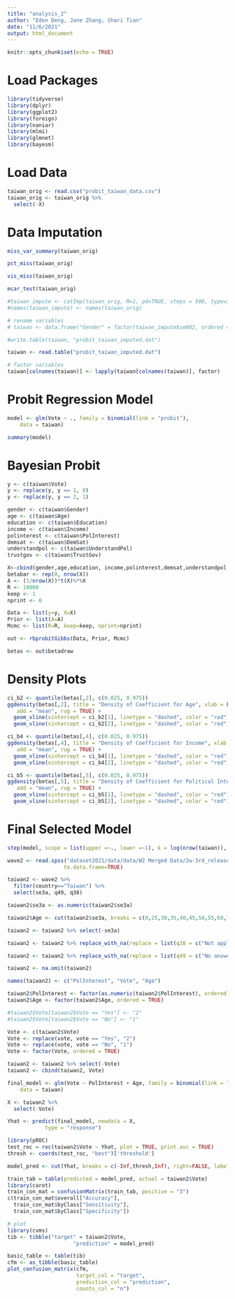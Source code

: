 ```yaml
---
title: "analysis_2"
author: "Eden Deng, Jane Zhang, Shari Tian"
date: "11/6/2021"
output: html_document
---
```


```r
knitr::opts_chunk$set(echo = TRUE)
```

# Load Packages

```r
library(tidyverse)
library(dplyr)
library(ggplot2)
library(foreign)
library(naniar)
library(mlmi)
library(glmnet)
library(bayesm)

```

# Load Data

```r

taiwan_orig <- read.csv("probit_taiwan_data.csv")
taiwan_orig <- taiwan_orig %>%
  select(-X)
```

# Data Imputation

```r
miss_var_summary(taiwan_orig)

pct_miss(taiwan_orig)

vis_miss(taiwan_orig)

mcar_test(taiwan_orig)

#taiwan_impute <- catImp(taiwan_orig, M=1, pd=TRUE, steps = 500, type=3, rseed=4423)
#names(taiwan_impute) <- names(taiwan_orig)

# rename variables
# taiwan <- data.frame("Gender" = factor(taiwan_impute$se002, ordered = TRUE), "Age" = factor(taiwan_impute$se003, ordered = TRUE), "Education" = factor(taiwan_impute$se005, ordered = TRUE), "Income" = factor(taiwan_impute$se009, ordered = TRUE), "PolInterest" = factor(taiwan_impute$q056, ordered = TRUE), "DemSat" = factor(taiwan_impute$q098, ordered = TRUE), "Vote" = factor(taiwan_impute$q027, ordered = TRUE), "UnderstandPol" = factor(taiwan_impute$q127, ordered = TRUE), "TrustGov" = factor(taiwan_impute$q131, ordered = TRUE))

#write.table(taiwan, "probit_taiwan_imputed.dat")

taiwan <- read.table("probit_taiwan_imputed.dat")

# factor variables
taiwan[colnames(taiwan)] <- lapply(taiwan[colnames(taiwan)], factor)
```

# Probit Regression Model

```r
model <- glm(Vote ~ ., family = binomial(link = "probit"), 
    data = taiwan)

summary(model)
```

# Bayesian Probit

```r
y <- c(taiwan$Vote)
y <- replace(y, y == 1, 0)
y <- replace(y, y == 2, 1)
```


```r
gender <- c(taiwan$Gender)
age <- c(taiwan$Age)
education <- c(taiwan$Education)
income <- c(taiwan$Income)
polinterest <- c(taiwan$PolInterest)
demsat <- c(taiwan$DemSat)
understandpol <- c(taiwan$UnderstandPol)
trustgov <- c(taiwan$TrustGov)
```

```r
X<-cbind(gender,age,education, income,polinterest,demsat,understandpol,trustgov)
betabar <- rep(0, nrow(X))
A <- (1/nrow(X))*t(X)%*%X
R <- 10000
keep <- 1
nprint <- 0
```

```r
Data <- list(y=y, X=X)
Prior <- list(A=A)
Mcmc <- list(R=R, keep=keep, nprint=nprint)
```


```r
out <- rbprobitGibbs(Data, Prior, Mcmc)
```

```r
betas <- out$betadraw
```

# Density Plots

```r
ci_b2 <- quantile(betas[,2], c(0.025, 0.975))
ggdensity(betas[,2], title = "Density of Coefficient for Age", xlab = FALSE, fill = "lightgray",
   add = "mean", rug = TRUE) +
  geom_vline(xintercept = ci_b2[1], linetype = "dashed", color = "red") +
  geom_vline(xintercept = ci_b2[2], linetype = "dashed", color = "red")
```
```r
ci_b4 <- quantile(betas[,4], c(0.025, 0.975))
ggdensity(betas[,4], title = "Density of Coefficient for Income", xlab = FALSE, fill = "lightgray",
   add = "mean", rug = TRUE) +
  geom_vline(xintercept = ci_b4[1], linetype = "dashed", color = "red") +
  geom_vline(xintercept = ci_b4[2], linetype = "dashed", color = "red")
```

```r
ci_b5 <- quantile(betas[,5], c(0.025, 0.975))
ggdensity(betas[,5], title = "Density of Coefficient for Political Interest", xlab = FALSE, fill = "lightgray",
   add = "mean", rug = TRUE) +
  geom_vline(xintercept = ci_b5[1], linetype = "dashed", color = "red") +
  geom_vline(xintercept = ci_b5[2], linetype = "dashed", color = "red")

```

# Final Selected Model

```r
step(model, scope = list(upper =~., lower =~1), k = log(nrow(taiwan)), direction = "both")
```


```r
wave2 <- read.spss("dataset2021/data/data/W2 Merged Data/2w-3rd_release_all/merge/Wave2_20170724.sav", 
                  to.data.frame=TRUE)

taiwan2 <- wave2 %>%
  filter(country=="Taiwan") %>%
  select(se3a, q49, q38)

taiwan2$se3a <- as.numeric(taiwan2$se3a)

taiwan2$Age <- cut(taiwan2$se3a, breaks = c(0,25,30,35,40,45,50,55,60,71,76,Inf), right=FALSE, labels=c(2:12))

taiwan2 <- taiwan2 %>% select(-se3a)

taiwan2 <- taiwan2 %>% replace_with_na(replace = list(q38 = c("Not applicable", "No answer", "Can't choose", "Decline to answer")))

taiwan2 <- taiwan2 %>% replace_with_na(replace = list(q49 = c("No answer", "Can't choose", "Decline to answer")))

taiwan2 <- na.omit(taiwan2)

names(taiwan2) <- c("PolInterest", "Vote", "Age")

taiwan2$PolInterest <- factor(as.numeric(taiwan2$PolInterest), ordered = TRUE)
taiwan2$Age <- factor(taiwan2$Age, ordered = TRUE)

#taiwan2$Vote[taiwan2$Vote == "Yes"] <- "2"
#taiwan2$Vote[taiwan2$Vote == "No"] <- "1"

Vote <- c(taiwan2$Vote)
Vote <- replace(vote, vote == "Yes", "2")
Vote <- replace(vote, vote == "No", "1")
Vote <- factor(Vote, ordered = TRUE)

taiwan2 <- taiwan2 %>% select(-Vote)
taiwan2 <- cbind(taiwan2, Vote)
```

```r
final_model <- glm(Vote ~ PolInterest + Age, family = binomial(link = "probit"), 
    data = taiwan)

X <- taiwan2 %>%
  select(-Vote)

Yhat <- predict(final_model, newdata = X,
            type = "response")

library(pROC)
test_roc = roc(taiwan2$Vote ~ Yhat, plot = TRUE, print.auc = TRUE)
thresh <- coords(test_roc, "best")['threshold']

model_pred <- cut(Yhat, breaks = c(-Inf,thresh,Inf), right=FALSE, labels=c(2:3))

train_tab = table(predicted = model_pred, actual = taiwan2$Vote)
library(caret)
train_con_mat = confusionMatrix(train_tab, positive = "3")
c(train_con_mat$overall["Accuracy"], 
  train_con_mat$byClass["Sensitivity"], 
  train_con_mat$byClass["Specificity"])

# plot
library(cvms)
tib <- tibble("target" = taiwan2$Vote,
                     "prediction" = model_pred)

basic_table <- table(tib)
cfm <- as_tibble(basic_table)
plot_confusion_matrix(cfm, 
                      target_col = "target", 
                      prediction_col = "prediction",
                      counts_col = "n")
```

